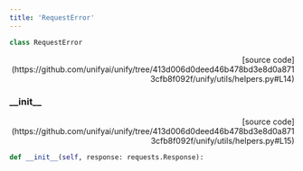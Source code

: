 ```yaml
---
title: 'RequestError'
---
```


```python
class RequestError
```

<p align="right">[source code](https://github.com/unifyai/unify/tree/413d006d0deed46b478bd3e8d0a8713cfb8f092f/unify/utils/helpers.py#L14)</p>



### \_\_init\_\_

<p align="right">[source code](https://github.com/unifyai/unify/tree/413d006d0deed46b478bd3e8d0a8713cfb8f092f/unify/utils/helpers.py#L15)</p>

```python
def __init__(self, response: requests.Response):
```


